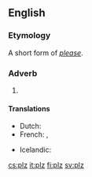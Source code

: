 {{also|PLZ|plž|pĺž}}
==English==

===Etymology===
A short form of ''[[please]]''.

===Adverb===
{{head|en|adverb}}

# {{lb|en|slang}} {{abbreviation of|please|lang=en}}

====Translations====
{{trans-top|short for please}}
* Dutch: {{t+|nl|a.u.b.}}
* French: {{t+|fr|svp}}, {{t+|fr|stp}}
{{trans-mid}}
* Icelandic: {{t|is|plís}}
{{trans-bottom}}

[[cs:plz]]
[[it:plz]]
[[fi:plz]]
[[sv:plz]]